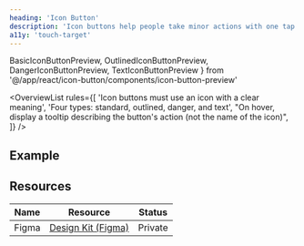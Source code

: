 ```yaml
---
heading: 'Icon Button'
description: 'Icon buttons help people take minor actions with one tap'
a11y: 'touch-target'
---
```


  BasicIconButtonPreview,
  OutlinedIconButtonPreview,
  DangerIconButtonPreview,
  TextIconButtonPreview
} from '@/app/react/icon-button/components/icon-button-preview'

<OverviewList rules={[
  'Icon buttons must use an icon with a clear meaning',
  'Four types: standard, outlined, danger, and text',
  "On hover, display a tooltip describing the button's action (not the name of the icon)",
]} />

## Example

<LivePlayground />

## Resources

| Name     | Resource | Status                                               |
| -------- | -------- | ---------------------------------------------------- |
| Figma    | [Design Kit (Figma)](https://www.figma.com/design/ducwqOCxoxcWc3ReV3FYd8/Digital-University-Component-Library?m=auto&node-id=0-1)      |                         Private                      |